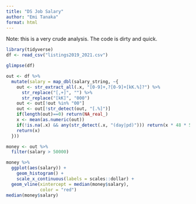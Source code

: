 ```yaml
---
title: "DS Job Salary"
author: "Emi Tanaka"
format: html
---
```


Note: this is a very crude analysis. The code is dirty and quick. 

```r
library(tidyverse)
df <- read_csv("listings2019_2021.csv")
```
```r
glimpse(df)

out <- df %>% 
  mutate(salary = map_dbl(salary_string, ~{
    out <- str_extract_all(.x, "[0-9]+,?[0-9]+[kK.%]?") %>% 
      str_replace("[,+]", "") %>% 
      str_replace("[kK]", "000")
    out <- out[!out %in% "00"]
    out <- out[!str_detect(out, "[.%]")]
    if(length(out)==0) return(NA_real_)
    x <- mean(as.numeric(out))
    if(!is.na(.x) && any(str_detect(.x, "(day|pd)"))) return(x * 48 * 5)
    return(x)
  })) 
```

```r
money <- out %>% 
  filter(salary > 50000) 

money %>% 
  ggplot(aes(salary)) +
    geom_histogram() +
    scale_x_continuous(labels = scales::dollar) +
  geom_vline(xintercept = median(money$salary),
             color = "red")
median(money$salary)
```


